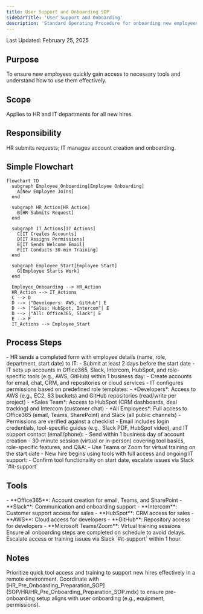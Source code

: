 ```yaml
---
title: User Support and Onboarding SOP
sidebarTitle: 'User Support and Onboarding'
description: 'Standard Operating Procedure for onboarding new employees with tool access'
---
```


<Note>Last Updated: February 25, 2025</Note>

## Purpose
To ensure new employees quickly gain access to necessary tools and understand how to use them effectively.

## Scope
Applies to HR and IT departments for all new hires.

## Responsibility
HR submits requests; IT manages account creation and onboarding.

## Simple Flowchart
```mermaid
flowchart TD
  subgraph Employee_Onboarding[Employee Onboarding]
    A[New Employee Joins]
  end

  subgraph HR_Action[HR Action]
    B[HR Submits Request]
  end

  subgraph IT_Actions[IT Actions]
    C[IT Creates Accounts]
    D[IT Assigns Permissions]
    E[IT Sends Welcome Email]
    F[IT Conducts 30-min Training]
  end

  subgraph Employee_Start[Employee Start]
    G[Employee Starts Work]
  end

  Employee_Onboarding --> HR_Action
  HR_Action --> IT_Actions
  C --> D
  D --> |"Developers: AWS, GitHub"| E
  D --> |"Sales: HubSpot, Intercom"| E
  D --> |"All: Office365, Slack"| E
  E --> F
  IT_Actions --> Employee_Start
```

## Process Steps
<Steps>
  <Step title="HR Submits Request">
    - HR sends a completed form with employee details (name, role, department, start date) to IT:
      - Submit at least 2 days before the start date
  </Step>

  <Step title="IT Creates Accounts">
    - IT sets up accounts in Office365, Slack, Intercom, HubSpot, and role-specific tools (e.g., AWS, GitHub) within 1 business day:
      - Create accounts for email, chat, CRM, and repositories or cloud services
  </Step>

  <Step title="IT Assigns Permissions">
    - IT configures permissions based on predefined role templates:
      - *Developers*: Access to AWS (e.g., EC2, S3 buckets) and GitHub repositories (read/write per project)
      - *Sales Team*: Access to HubSpot (CRM dashboards, deal tracking) and Intercom (customer chat)
      - *All Employees*: Full access to Office365 (email, Teams, SharePoint) and Slack (all public channels)
    - Permissions are verified against a checklist
  </Step>

  <Step title="IT Sends Welcome Email">
    - Email includes login credentials, tool-specific guides (e.g., Slack PDF, HubSpot video), and IT support contact (email/phone):
      - Send within 1 business day of account creation
  </Step>

  <Step title="IT Conducts Training">
    - 30-minute session (virtual or in-person) covering tool basics, role-specific features, and Q&A:
      - Use Teams or Zoom for virtual training on the start date
  </Step>

  <Step title="Employee Starts Work">
    - New hire begins using tools with full access and ongoing IT support:
      - Confirm tool functionality on start date, escalate issues via Slack `#it-support`
  </Step>
</Steps>

## Tools
<CardGroup cols={1}>
  <Card title="Key Tools" icon="wrench">
    - **Office365**: Account creation for email, Teams, and SharePoint
    - **Slack**: Communication and onboarding support
    - **Intercom**: Customer support access for sales
    - **HubSpot**: CRM access for sales
    - **AWS**: Cloud access for developers
    - **GitHub**: Repository access for developers
    - **Microsoft Teams/Zoom**: Virtual training sessions
  </Card>
</CardGroup>

<Warning>
  Ensure all onboarding steps are completed on schedule to avoid delays.
  Escalate access or training issues via Slack `#it-support` within 1 hour.
</Warning>

## Notes
<CardGroup cols={2}>
  <Card title="Onboarding Focus" icon="user-plus">
    Prioritize quick tool access and training to support new hires effectively in a remote environment.
  </Card>
  
  <Card title="Integration" icon="link">
    Coordinate with [HR_Pre_Onboarding_Preparation_SOP](SOP/HR/HR_Pre_Onboarding_Preparation_SOP.mdx) to ensure pre-onboarding setup aligns with user onboarding (e.g., equipment, permissions).
  </Card>
</CardGroup>
